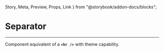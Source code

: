 
  Story,
  Meta,
  Preview,
  Props,
  Link
} from "@storybook/addon-docs/blocks";

<Meta title="components/Misc" component={Separator} />

# Separator

<hr />

Component equivalent of a **`<hr />`** with theme capability.

<Preview withSource="open">
  <Story name="Separator">
    <Box style={{width: '400px'}}>
      <Separator />
    </Box>
  </Story>
</Preview>
